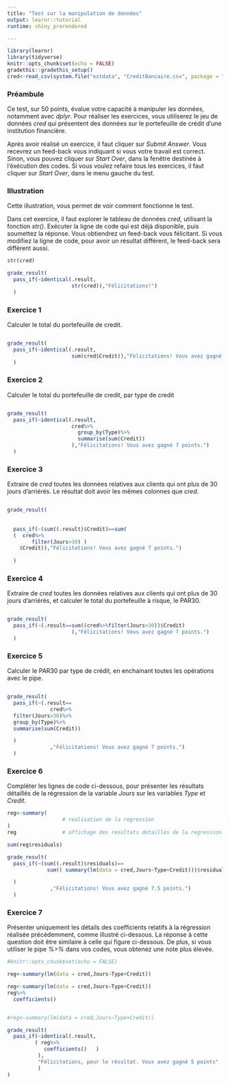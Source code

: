 ```yaml
---
title: "Test sur la manipulation de données"
output: learnr::tutorial
runtime: shiny_prerendered

---
```


```r
library(learnr)
library(tidyverse)
knitr::opts_chunk$set(echo = FALSE)
gradethis::gradethis_setup()
cred<-read_csv(system.file("extdata", "CreditBancaire.csv", package = "ApprendreR"))

```

### Préambule

Ce test, sur 50 points, évalue votre capacité à manipuler les données, notamment avec *dplyr*. Pour réaliser les exercices, vous utiliserez le jeu de données *cred* qui présentent des données sur le portefeuille de crédit d'une institution financière. 

Après avoir réalisé un exercice, il faut cliquer sur *Submit Answer*. Vous recevrez un feed-back vous indiquant si vous votre travail est correct. Sinon, vous pouvez cliquer sur *Start Over*, dans la fenêtre destinée à l'éxécution des codes. Si vous voulez refaire tous les exercices, il faut cliquer sur *Start Over*, dans le menu gauche du test.


### Illustration 

Cette illustration, vous permet de voir comment fonctionne le test.

Dans cet exercice, il faut explorer le tableau de données *cred*, utilisant la fonction *str()*. Exécuter la ligne de code qui est déjà disponible, puis soumettez la réponse. Vous obtiendrez un feed-back vous félicitant. Si vous modifiez la ligne de code, pour avoir un résultat différent, le feed-back sera différent aussi.

```r
str(cred)
```

```r
grade_result(
  pass_if(~identical(.result, 
                     str(cred)),"Félicitations!")
  )
```



### Exercice 1

Calculer le total du portefeuille de credit.

```r

```

```r
grade_result(
  pass_if(~identical(.result, 
                     sum(cred$Credit)),"Félicitations! Vous avez gagné 7 points.")
  )
```

### Exercice 2

Calculer le total du portefeuille de credit, par type de credit

```r

```

```r
grade_result(
  pass_if(~identical(.result,
                     cred%>%
                       group_by(Type)%>%
                       summarise(sum(Credit))
                     ),"Félicitations! Vous avez gagné 7 points.")
  )
```



### Exercice 3

Extraire de *cred* toutes les données relatives aux clients qui ont plus de 30 jours d'arriérés. Le résultat doit avoir les mêmes colonnes que *cred*.

```r

```

```r

grade_result(
  
  
  pass_if(~(sum((.result)$Credit)==sum(
  (  cred%>%
        filter(Jours>30) )
    $Credit)),"Félicitations! Vous avez gagné 7 points.")
  
  )
```


### Exercice 4

Extraire de *cred* toutes les données relatives aux clients qui ont plus de 30 jours d'arriérés, et calculer le total du portefeuille à risque, le PAR30. 

```r

```

```r

grade_result(
  pass_if(~(.result==sum((cred%>%filter(Jours>30))$Credit)
                     ),"Félicitations! Vous avez gagné 7 points.")
  )
```


### Exercice 5

Calculer le PAR30 par type de crédit, en enchainant toutes les opérations avec le pipe. 

```r

```

```r


grade_result(
  pass_if(~(.result==
              cred%>%
  filter(Jours>30)%>%
  group_by(Type)%>%
  summarise(sum(Credit))

  )
              ,"Félicitations! Vous avez gagné 7 points.")
  )
```




### Exercice 6

Compléter les lignes de code ci-dessous, pour présenter les résultats détaillés de la régression de la variable *Jours* sur les variables *Type* et *Credit*.

```r
reg<-summary(
                  # realisation de la regression
)
reg               # affichage des resultats detailles de la regression
```

```r

sum(reg$residuals)

grade_result(
  pass_if(~(sum((.result)$residuals)==
             sum(( summary(lm(data = cred,Jours~Type+Credit)))$residuals)

  )
              ,"Félicitations! Vous avez gagné 7.5 points.")
  )

```

### Exercice 7

Présenter uniquement les détails des coefficients relatifs à la régression réalisée précédemment, comme illustré ci-dessous. La réponse à cette question doit être similaire à celle qui figure ci-dessous. De plus, si vous utiliser le pipe *%>%* dans vos codes, vous obtenez une note plus élevée. 

```r
#knitr::opts_chunk$set(echo = FALSE)

reg<-summary(lm(data = cred,Jours~Type+Credit))

```

```r
reg<-summary(lm(data = cred,Jours~Type+Credit))
reg%>%
  coefficients()
```


```r

```



```r
#reg<-summary(lm(data = cred,Jours~Type+Credit))

grade_result(
  pass_if(~identical(.result,
         ( reg%>%
            coefficients()   )
          ),
          "Félicitations, pour le résultat. Vous avez gagné 5 points"
          )
)

```
